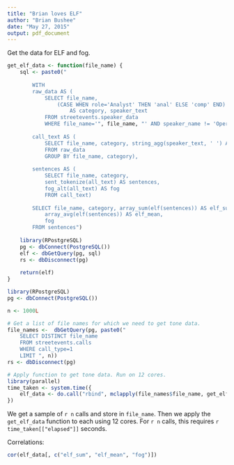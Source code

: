 ```yaml
---
title: "Brian loves ELF"
author: "Brian Bushee"
date: "May 27, 2015"
output: pdf_document
---
```


Get the data for ELF and fog.

```r
get_elf_data <- function(file_name) {
    sql <- paste0("
        
        WITH 
        raw_data AS (
            SELECT file_name, 
                (CASE WHEN role='Analyst' THEN 'anal' ELSE 'comp' END) || '_' || context
                    AS category, speaker_text
            FROM streetevents.speaker_data
            WHERE file_name='", file_name, "' AND speaker_name != 'Operator'),
                
        call_text AS (
            SELECT file_name, category, string_agg(speaker_text, ' ') AS all_text
            FROM raw_data
            GROUP BY file_name, category),
        
        sentences AS (
            SELECT file_name, category, 
            sent_tokenize(all_text) AS sentences,
            fog_alt(all_text) AS fog
            FROM call_text)
        
        SELECT file_name, category, array_sum(elf(sentences)) AS elf_sum, 
            array_avg(elf(sentences)) AS elf_mean,
            fog
        FROM sentences")
    
    library(RPostgreSQL)
    pg <- dbConnect(PostgreSQL())
    elf <- dbGetQuery(pg, sql)
    rs <- dbDisconnect(pg)
    
    return(elf)
}

```

```r
library(RPostgreSQL)
pg <- dbConnect(PostgreSQL())

n <- 1000L

# Get a list of file names for which we need to get tone data.
file_names <-  dbGetQuery(pg, paste0("
    SELECT DISTINCT file_name
    FROM streetevents.calls
    WHERE call_type=1
    LIMIT ", n))
rs <- dbDisconnect(pg)
```

```r
# Apply function to get tone data. Run on 12 cores.
library(parallel)
time_taken <- system.time({
    elf_data <- do.call("rbind", mclapply(file_names$file_name, get_elf_data, mc.cores=12))
})

```

We get a sample of `r n` calls and store in `file_name`. 
Then we apply the `get_elf_data` function to each using 12 cores. 
For `r n` calls, this requires `r time_taken[["elapsed"]]` seconds.

Correlations:

```r
cor(elf_data[, c("elf_sum", "elf_mean", "fog")])
```

